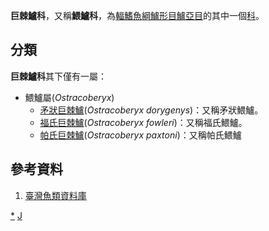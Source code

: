 {{Automatic taxobox
| taxon = Ostracoberycidae
| authority = 
| subdivision_ranks = [[屬|屬]]
| subdivision = 見內文
}}
'''巨棘鱸科'''，又稱'''鰃鱸科'''，為[[輻鰭魚綱|輻鰭魚綱]][[鱸形目|鱸形目]][[鱸亞目|鱸亞目]]的其中一個[[科|科]]。

==分類==
'''巨棘鱸科'''其下僅有一屬：
*鰃鱸屬(''Ostracoberyx'')
**[[矛狀巨棘鱸|矛狀巨棘鱸]](''Ostracoberyx dorygenys'')：又稱矛狀鰃鱸。
**[[福氏巨棘鱸|福氏巨棘鱸]](''Ostracoberyx fowleri'')：又稱福氏鰃鱸。
**[[帕氏巨棘鱸|帕氏巨棘鱸]](''Ostracoberyx paxtoni'')：又稱帕氏鰃鱸
==參考資料==
#[https://web.archive.org/web/20160526235836/http://fishdb.sinica.edu.tw/AjaxTree/tree.php 臺灣魚類資料庫]
{{Taxonbar|from=Q138359}}

[[Category:巨棘鱸科|*]]
[[Category:鲈形目|J]]